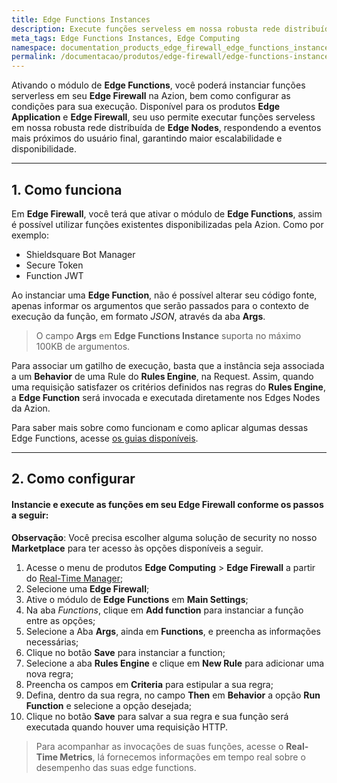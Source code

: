```yaml
---
title: Edge Functions Instances
description: Execute funções serveless em nossa robusta rede distribuída de Edge Nodes, respondendo a eventos mais próximos do usuário final, garantindo maior escalabilidade e disponibilidade.
meta_tags: Edge Functions Instances, Edge Computing
namespace: documentation_products_edge_firewall_edge_functions_instances
permalink: /documentacao/produtos/edge-firewall/edge-functions-instances/
---
```


Ativando o módulo de **Edge Functions**, você poderá instanciar funções serverless em seu **Edge Firewall** na Azion, bem como configurar as condições para sua execução. Disponível para os produtos **Edge Application** e **Edge Firewall**, seu uso permite executar funções serveless em nossa robusta rede distribuída de **Edge Nodes**, respondendo a eventos mais próximos do usuário final, garantindo maior escalabilidade e disponibilidade.

---

## 1. Como funciona

Em **Edge Firewall**, você terá que ativar o módulo de **Edge Functions**, assim é possível utilizar funções existentes disponibilizadas pela Azion. Como por exemplo:

* Shieldsquare Bot Manager
* Secure Token
* Function JWT

Ao instanciar uma **Edge Function**, não é possível alterar seu código fonte, apenas informar os argumentos que serão passados para o contexto de execução da função, em formato *JSON*, através da aba **Args**.

> O campo **Args** em **Edge Functions Instance** suporta no máximo 100KB de argumentos.

Para associar um gatilho de execução, basta que a instância seja associada a um **Behavior** de uma Rule do **Rules Engine**, na Request. Assim, quando uma requisição satisfazer os critérios definidos nas regras do **Rules Engine**, a **Edge Function** será invocada e executada diretamente nos Edges Nodes da Azion.

Para saber mais sobre como funcionam e como aplicar algumas dessas Edge Functions, acesse [os guias disponíveis](/pt-br/documentacao/produtos/guias/).

---

## 2. Como configurar

#### Instancie e execute as funções em seu Edge Firewall conforme os passos a seguir:

**Observação**: Você precisa escolher alguma solução de security no nosso  **Marketplace** para ter acesso às opções disponíveis a seguir.

1. Acesse o menu de produtos **Edge Computing** > **Edge  Firewall** a partir do [Real-Time Manager](https://manager.azion.com/);
2. Selecione uma **Edge Firewall**;
3. Ative o módulo de **Edge Functions** em **Main Settings**;
4. Na aba *Functions*, clique em **Add function** para instanciar a função entre as opções;
5. Selecione a Aba **Args**, ainda em **Functions**, e preencha as informações necessárias;
6. Clique no botão **Save** para instanciar a function;
7. Selecione a aba **Rules Engine** e clique em **New Rule** para adicionar uma nova regra;
8. Preencha os campos em **Criteria** para estipular a sua regra;
9. Defina, dentro da sua regra, no campo **Then** em **Behavior**  a opção **Run Function** e selecione a opção desejada;
10. Clique no botão **Save** para salvar a sua regra e sua função será executada quando houver uma requisição HTTP.

> Para acompanhar as invocações de suas funções, acesse o **Real-Time Metrics**, lá fornecemos informações em tempo real sobre o desempenho das suas edge functions.


